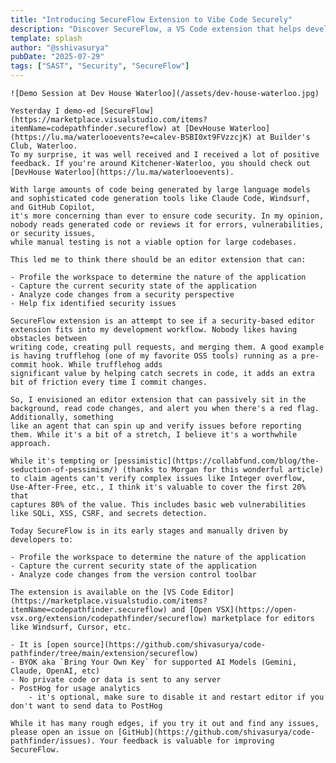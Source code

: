 ```yaml
---
title: "Introducing SecureFlow Extension to Vibe Code Securely"
description: "Discover SecureFlow, a VS Code extension that helps developers write secure code by providing real-time security analysis, vulnerability detection, and guided remediation - all within your editor"
template: splash
author: "@sshivasurya"
pubDate: "2025-07-29"
tags: ["SAST", "Security", "SecureFlow"]
---
```



<CombinedLayout frontmatter={frontmatter}>

    ![Demo Session at Dev House Waterloo](/assets/dev-house-waterloo.jpg)

    Yesterday I demo-ed [SecureFlow](https://marketplace.visualstudio.com/items?itemName=codepathfinder.secureflow) at [DevHouse Waterloo](https://lu.ma/waterlooevents?e=calev-BSBI0xt9FVzzcjK) at Builder's Club, Waterloo.
    To my surprise, it was well received and I received a lot of positive feedback. If you're around Kitchener-Waterloo, you should check out [DevHouse Waterloo](https://lu.ma/waterlooevents).
    
    With large amounts of code being generated by large language models and sophisticated code generation tools like Claude Code, Windsurf, and GitHub Copilot,
    it's more concerning than ever to ensure code security. In my opinion, nobody reads generated code or reviews it for errors, vulnerabilities, or security issues,
    while manual testing is not a viable option for large codebases.

    This led me to think there should be an editor extension that can:

    - Profile the workspace to determine the nature of the application 
    - Capture the current security state of the application 
    - Analyze code changes from a security perspective 
    - Help fix identified security issues

    SecureFlow extension is an attempt to see if a security-based editor extension fits into my development workflow. Nobody likes having obstacles between
    writing code, creating pull requests, and merging them. A good example is having trufflehog (one of my favorite OSS tools) running as a pre-commit hook. While trufflehog adds
    significant value by helping catch secrets in code, it adds an extra bit of friction every time I commit changes.

    So, I envisioned an editor extension that can passively sit in the background, read code changes, and alert you when there's a red flag. Additionally, something 
    like an agent that can spin up and verify issues before reporting them. While it's a bit of a stretch, I believe it's a worthwhile approach.

    While it's tempting or [pessimistic](https://collabfund.com/blog/the-seduction-of-pessimism/) (thanks to Morgan for this wonderful article) to claim agents can't verify complex issues like Integer overflow, Use-After-Free, etc., I think it's valuable to cover the first 20% that 
    captures 80% of the value. This includes basic web vulnerabilities like SQLi, XSS, CSRF, and secrets detection.

    Today SecureFlow is in its early stages and manually driven by developers to:

    - Profile the workspace to determine the nature of the application 
    - Capture the current security state of the application 
    - Analyze code changes from the version control toolbar 

    The extension is available on the [VS Code Editor](https://marketplace.visualstudio.com/items?itemName=codepathfinder.secureflow) and [Open VSX](https://open-vsx.org/extension/codepathfinder/secureflow) marketplace for editors like Windsurf, Cursor, etc.
    
    - It is [open source](https://github.com/shivasurya/code-pathfinder/tree/main/extension/secureflow) 
    - BYOK aka `Bring Your Own Key` for supported AI Models (Gemini, Claude, OpenAI, etc)
    - No private code or data is sent to any server
    - PostHog for usage analytics 
        - it's optional, make sure to disable it and restart editor if you don't want to send data to PostHog
    
    While it has many rough edges, if you try it out and find any issues, please open an issue on [GitHub](https://github.com/shivasurya/code-pathfinder/issues). Your feedback is valuable for improving SecureFlow.
</CombinedLayout>

